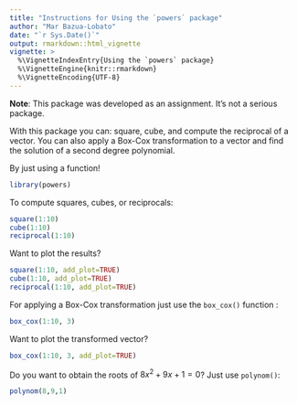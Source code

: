 ```yaml
---
title: "Instructions for Using the `powers` package"
author: "Mar Bazua-Lobato"
date: "`r Sys.Date()`"
output: rmarkdown::html_vignette
vignette: >
  %\VignetteIndexEntry{Using the `powers` package}
  %\VignetteEngine{knitr::rmarkdown}
  %\VignetteEncoding{UTF-8}
---
```


__Note__: This package was developed as an assignment. It's not a serious package.

With this package you can: square, cube, and compute the reciprocal of a vector. You can also apply a Box-Cox transformation to a vector and find the solution of a second degree polynomial. 

By just using a function!

```r
library(powers)
```

To compute squares, cubes, or reciprocals: 

```r
square(1:10)
cube(1:10)
reciprocal(1:10)
```

Want to plot the results?
```r
square(1:10, add_plot=TRUE)
cube(1:10, add_plot=TRUE)
reciprocal(1:10, add_plot=TRUE)
```

For applying a Box-Cox transformation just use the `box_cox()` function :
```r
box_cox(1:10, 3)
```

Want to plot the transformed vector?
```r
box_cox(1:10, 3, add_plot=TRUE)
```

Do you want to obtain the roots of $8x^2+9x+1=0$?
Just use `polynom()`:
```r
polynom(8,9,1)
```



